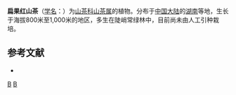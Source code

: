{{Speciesbox 
| taxon = Camellia compressa
| authority =  Chang
}}

'''扁果红山茶'''（[[学名|学名]]：{{lang|la|''Camellia compressa''}}）为[[山茶科|山茶科]][[山茶属|山茶属]]的植物。分布于[[中国大陆|中国大陆]]的[[湖南|湖南]]等地，生长于海拔800米至1,000米的地区，多生在陡峭常绿林中，目前尚未由人工引种栽培。

== 参考文献 ==
<div class="references-small">
* {{cite web| url =http://www.bioinfo.cn/db05/KmzwSpecies.php?action=view&id=28913| title =扁果红山茶| work =《中国高等植物数据库全库》| publisher =中国科学院微生物研究所| author =昆明植物研究所| accessdate =2009-02-26| deadurl =yes| archiveurl =https://web.archive.org/web/20160305025146/http://www.bioinfo.cn/db05/KmzwSpecies.php?action=view&id=28913| archivedate =2016-03-05}}
</div>
{{Taxonbar|from=Q11075588}}

[[Category:山茶属|B]]
[[Category:湖南植物|B]]